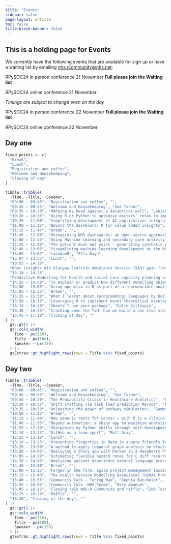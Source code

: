 ```yaml
---
title: "Events"
sidebar: false
page-layout: article
toc: false
title-block-banner: false
---
```


## This is a holding page for Events

We currently have the following events that are available for sign up or have a waiting list by emailing [nhs.rcommunity@nhs.net](mailto:nhs.rcommunity@nhs.net):

RPySOC24 in person conference 21 November **Full please join the Waiting list**

RPySOC24 online conference 21 November

*Timings are subject to change even on the day*

RPySOC24 in person conference 22 November **Full please join the Waiting list**

RPySOC24 online conference 22 November


## Day one

```r
fixed_points <- c(
  "Break",
  "Lunch",
  "Registration and coffee",
  "Welcome and Housekeeping",
  "Closing of day"
)

tibble::tribble(
  ~Time, ~Title, ~Speaker,
  "09:00 – 09:45", "Registration and coffee", "",
  "09:45 – 09:55", "Welcome and Housekeeping", "Zoë Turner",
  "09:55 – 10:20", "RAPping my head against a databricks wall", "Louise Schreuders",
  "10:20 – 10:35", "Using R or Python to optimise doctors’ rotas to improve staff morale", "Ruchir Shah",
  "10:35 – 11:00", "Simplifying development of AI applications integrated in EHRs with Health Chain", "Jennifer Jiang-Kells",
  "11:00 – 11:15", "Beyond the dashboard: R for value added insights", "Nicola Farthing",
  "11:15 – 11:45", "Break", "",
  "11:45 – 12:00", "Reimagining NHS dashboards: an open-source approach with plotly-dash", "Jennifer Struthers",
  "12:00 – 12:25", "Using Machine Learning and secondary care activity data to identify risk of cancer earlier", "Dimitris Pipinis",
  "12:25 – 12:40", "The patient does not exist – generating synthetic patient data with Wasserstein GAN", "Simon Newey",
  "12:40 – 13:05", "Streamlining machine learning development at the NHS via open-source tools", "Elias Altrabsheh",
  "13:05 – 13:07", "rainbowR", "Ella Kaye",
  "13:07 – 13:55", "Lunch", "",
  "13:55 – 14:10",
  "What insights did Glasgow Scottish Ambulance Service (SAS) gain from combining multiple data sources about all chest pain patients from 2023? We'll present about the process and findings of a 1-year long MSc dissertation project.", "Katalin Koszegi",
  "14:10 – 14:25",
  "Predictive Modelling for health and social care capacity planning using open data", "Sebastian Fox",
  "14:25 – 14:50", "To explain or predict how different modelling objectives change how you use the same tools", "Chris Mainey",
  "14:50 – 15:05", "Using openxlsx in R as part of a reproducible analytical pipeline to automate a publication", "Ruth Keane",
  "15:05 – 15:35", "Break", "",
  "15:35 – 15:50", "What I learnt about (programming) languages by building bilingual websites", "Rosemary Walmsley",
  "15:50 – 16:15", "Leveraging R to implement novel theoretical development in online ‘digital twin’ simulation modelling", "Richard Wood",
  "16:15 – 16:30", "Should I use your package", "Colin Gillespie",
  "16:30 – 16:45", "Cracking open the TiN: how we build a one-stop statistics website using R, GitHub and BigQuery", "Mohan Dell",
  "16:45 – 17:10", "Closing of day", ""
) |>
  gt::gt() |>
  gt::cols_width(
    Time ~ px(110),
    Title ~ px(500),
    Speaker ~ px(150)
  ) |>
  gtExtras::gt_highlight_rows(rows = Title %in% fixed_points)
```

## Day two

```r
tibble::tribble(
  ~Time, ~Title, ~Speaker,
  "09:00 – 09:45", "Registration and coffee", "",
  "09:45 – 09:55", "Welcome and Housekeeping", "Zoë Turner",
  "09:55 – 10:20", "The Reusability Crisis in Healthcare Analytics", "Rhian Davies",
  "10:20 – 10:35", "Shift staffing via task load prediction Marcos", "Fabietti",
  "10:35 – 10:50", "Unleashing the power of pathway simulation", "Sammi Rosser",
  "10:50 – 11:15", "Break", "",
  "11:15 – 11:40", "New generic tests for cancer – with R is a clinical scientists best friend", "Joe Shaw",
  "11:40 – 11:55", "Beyond automation: a shiny app to maximise analytical impact routine reporting narrative", "Laura Birks",
  "11:55 – 12:10", "Sharpening my Python skills through self-development of web scraping bank complaints data", "Kenneth Quan",
  "12:10 – 12:25", "GitHub as a team sport", "Matt Dray",
  "12:25 – 13:10", "Lunch", "",
  "13:10 – 13:25", "Presenting fingertips in data in a more friendly format", "Rachel Brown",
  "13:25 – 13:50", "A method to apply temporal graph analysis on electronic patient record data to explore healthcare professional patient interaction intensity", "John Booth",
  "13:50 – 14:05", "Deploying a Shiny app with Docker in a Raspberry Pi", "Pablo León Ródenas",
  "14:05 – 14:20", "Estimating flexible hazard rates for C diff recurrence from electronic health records using the SplinHazard Regression package and other methods in R", "Elisabeth Dietz",
  "14:20 – 14:45", "Analysing patient experience natural language processing and textual data analysis in R", "Ana Singh",
  "14:45 – 15:00", "Break", "",
  "15:00 – 15:15", "Forged in the fire: agile project management lessons from the frontline", "Chris Beeley",
  "15:15 – 15:40", "The Health Service Modelling Associates (HSMA) Programme", "Daniel Chalk",
  "15:40 – 15:55", "Community Talk – Turing Way", "Sophia Batchelor",
  "15:55 – 16:05", "Community Talk -NHS.Pycom", "Mary Amanuel",
  "16:05 – 16:15", "Closing talk NHS-R Community and raffle", "Zoë Turner",
  "16:15 – 16:20", "Raffle", "",
  "16:20", "Closing of the day", ""
) |>
  gt::gt() |>
  gt::cols_width(
    Time ~ px(110),
    Title ~ px(500),
    Speaker ~ px(150)
  ) |>
  gtExtras::gt_highlight_rows(rows = Title %in% fixed_points)
```